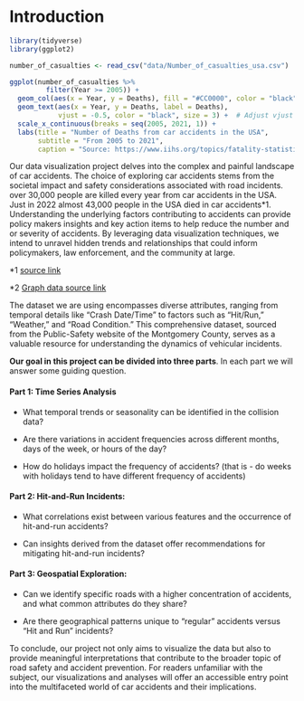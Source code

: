 # Introduction

```r
library(tidyverse)
library(ggplot2)

number_of_casualties <- read_csv("data/Number_of_casualties_usa.csv")

ggplot(number_of_casualties %>%
         filter(Year >= 2005)) +
  geom_col(aes(x = Year, y = Deaths), fill = "#CC0000", color = "black") +
  geom_text(aes(x = Year, y = Deaths, label = Deaths), 
            vjust = -0.5, color = "black", size = 3) +  # Adjust vjust and size as needed
  scale_x_continuous(breaks = seq(2005, 2021, 1)) +
  labs(title = "Number of Deaths from car accidents in the USA",
       subtitle = "From 2005 to 2021",
       caption = "Source: https://www.iihs.org/topics/fatality-statistics/detail/yearly-snapshot")

```

Our data visualization project delves into the complex and painful landscape of car accidents. The choice of exploring car accidents stems from the societal impact and safety considerations associated with road incidents. over 30,000 people are killed every year from car accidents in the USA. Just in 2022 almost 43,000 people in the USA died in car accidents*1. Understanding the underlying factors contributing to accidents can provide policy makers insights and key action items to help reduce the number and or severity of accidents. By leveraging data visualization techniques, we intend to unravel hidden trends and relationships that could inform policymakers, law enforcement, and the community at large.

*1 [source link](https://www.nhtsa.gov/press-releases/traffic-crash-death-estimates-2022#:~:text=The%20National%20Highway%20Traffic%20Safety,42%2C939%20fatalities%20reported%20for%202021){.class-to-style-as-link}

*2 [Graph data source link](https://www.iihs.org/topics/fatality-statistics/detail/yearly-snapshot){.class-to-style-as-link}


The dataset we are using encompasses diverse attributes, ranging from temporal details like "Crash Date/Time" to factors such as "Hit/Run," "Weather," and "Road Condition." This comprehensive dataset, sourced from the Public-Safety website of the Montgomery County, serves as a valuable resource for understanding the dynamics of vehicular incidents.

**Our goal in this project can be divided into three parts**.
In each part we will answer some guiding question.

#### Part 1: Time Series Analysis

+ What temporal trends or seasonality can be identified in the collision data?

+ Are there variations in accident frequencies across different months, days of the week, or hours of the day?

+ How do holidays impact the frequency of accidents? (that is - do weeks with holidays tend to have different frequency of accidents)


#### Part 2: Hit-and-Run Incidents:

+ What correlations exist between various features and the occurrence of hit-and-run accidents?

+ Can insights derived from the dataset offer recommendations for mitigating hit-and-run incidents?


#### Part 3: Geospatial Exploration:

+ Can we identify specific roads with a higher concentration of accidents, and what common attributes do they share?

+ Are there geographical patterns unique to "regular" accidents versus "Hit and Run" incidents?


To conclude, our project not only aims to visualize the data but also to provide meaningful interpretations that contribute to the broader topic of road safety and accident prevention. For readers unfamiliar with the subject, our visualizations and analyses will offer an accessible entry point into the multifaceted world of car accidents and their implications.




